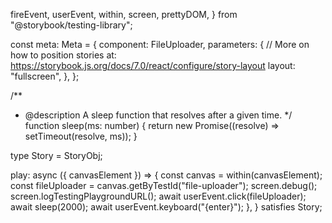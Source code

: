   fireEvent,
  userEvent,
  within,
  screen,
  prettyDOM,
} from "@storybook/testing-library";

const meta: Meta<typeof FileUploader> = {
  component: FileUploader,
  parameters: {
    // More on how to position stories at: https://storybook.js.org/docs/7.0/react/configure/story-layout
    layout: "fullscreen",
  },
};

/**
 * @description A sleep function that resolves after a given time.
 */
function sleep(ms: number) {
  return new Promise((resolve) => setTimeout(resolve, ms));
}

type Story = StoryObj<typeof FileUploader>;

  play: async ({ canvasElement }) => {
    const canvas = within(canvasElement);
    const fileUploader = canvas.getByTestId("file-uploader");
    screen.debug();
    screen.logTestingPlaygroundURL();
    await userEvent.click(fileUploader);
    await sleep(2000);
    await userEvent.keyboard("{enter}");
  },
} satisfies Story;